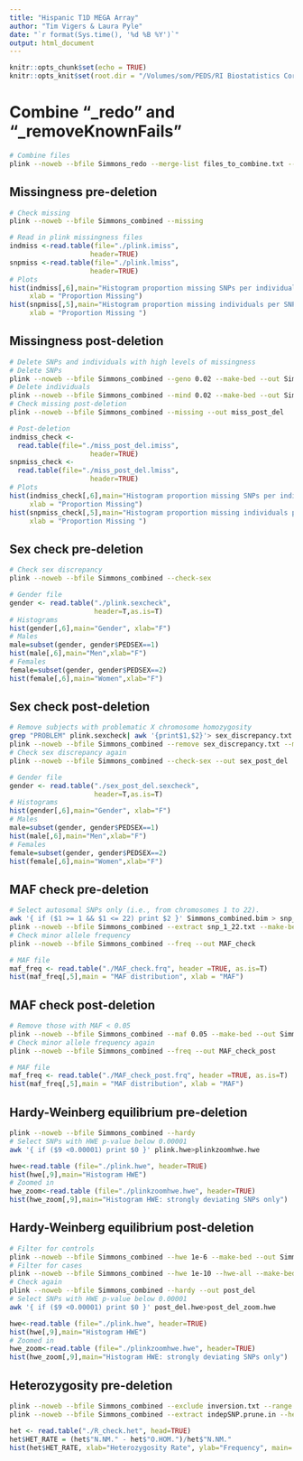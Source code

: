 ```yaml
---
title: "Hispanic T1D MEGA Array"
author: "Tim Vigers & Laura Pyle"
date: "`r format(Sys.time(), '%d %B %Y')`"
output: html_document
---
```


```r
knitr::opts_chunk$set(echo = TRUE)
knitr::opts_knit$set(root.dir = "/Volumes/som/PEDS/RI Biostatistics Core/Shared/Shared Projects/Laura/BDC/Projects/Kimber Simmons/GWAS/Data_Cleaned")
```

# Combine "_redo" and "_removeKnownFails"

```bash
# Combine files
plink --noweb --bfile Simmons_redo --merge-list files_to_combine.txt --make-bed --out Simmons_combined
```

## Missingness pre-deletion

```bash
# Check missing
plink --noweb --bfile Simmons_combined --missing
```

```r
# Read in plink missingness files
indmiss <-read.table(file="./plink.imiss",
                    header=TRUE)
snpmiss <-read.table(file="./plink.lmiss",
                    header=TRUE)
# Plots 
hist(indmiss[,6],main="Histogram proportion missing SNPs per individual",
     xlab = "Proportion Missing")
hist(snpmiss[,5],main="Histogram proportion missing individuals per SNP",
     xlab = "Proportion Missing ") 
```

## Missingness post-deletion

```bash
# Delete SNPs and individuals with high levels of missingness
# Delete SNPs
plink --noweb --bfile Simmons_combined --geno 0.02 --make-bed --out Simmons_combined
# Delete individuals
plink --noweb --bfile Simmons_combined --mind 0.02 --make-bed --out Simmons_combined
# Check missing post-deletion
plink --noweb --bfile Simmons_combined --missing --out miss_post_del
```

```r
# Post-deletion
indmiss_check <-
  read.table(file="./miss_post_del.imiss",
                    header=TRUE)
snpmiss_check <-
  read.table(file="./miss_post_del.lmiss",
                    header=TRUE)
# Plots
hist(indmiss_check[,6],main="Histogram proportion missing SNPs per individual",
     xlab = "Proportion Missing")
hist(snpmiss_check[,5],main="Histogram proportion missing individuals per SNP",
     xlab = "Proportion Missing ") 
```

## Sex check pre-deletion

```bash
# Check sex discrepancy
plink --noweb --bfile Simmons_combined --check-sex
```

```r
# Gender file
gender <- read.table("./plink.sexcheck",
                     header=T,as.is=T)
# Histograms
hist(gender[,6],main="Gender", xlab="F")
# Males
male=subset(gender, gender$PEDSEX==1)
hist(male[,6],main="Men",xlab="F")
# Females
female=subset(gender, gender$PEDSEX==2)
hist(female[,6],main="Women",xlab="F")
```

## Sex check post-deletion

```bash
# Remove subjects with problematic X chromosome homozygosity
grep "PROBLEM" plink.sexcheck| awk '{print$1,$2}'> sex_discrepancy.txt
plink --noweb --bfile Simmons_combined --remove sex_discrepancy.txt --make-bed --out Simmons_combined
# Check sex discrepancy again
plink --noweb --bfile Simmons_combined --check-sex --out sex_post_del
```

```r
# Gender file
gender <- read.table("./sex_post_del.sexcheck",
                     header=T,as.is=T)
# Histograms
hist(gender[,6],main="Gender", xlab="F")
# Males
male=subset(gender, gender$PEDSEX==1)
hist(male[,6],main="Men",xlab="F")
# Females
female=subset(gender, gender$PEDSEX==2)
hist(female[,6],main="Women",xlab="F")
```

## MAF check pre-deletion

```bash
# Select autosomal SNPs only (i.e., from chromosomes 1 to 22).
awk '{ if ($1 >= 1 && $1 <= 22) print $2 }' Simmons_combined.bim > snp_1_22.txt
plink --noweb --bfile Simmons_combined --extract snp_1_22.txt --make-bed --out Simmons_combined
# Check minor allele frequency
plink --noweb --bfile Simmons_combined --freq --out MAF_check
```

```r
# MAF file
maf_freq <- read.table("./MAF_check.frq", header =TRUE, as.is=T)
hist(maf_freq[,5],main = "MAF distribution", xlab = "MAF")
```

## MAF check post-deletion

```bash
# Remove those with MAF < 0.05
plink --noweb --bfile Simmons_combined --maf 0.05 --make-bed --out Simmons_combined
# Check minor allele frequency again
plink --noweb --bfile Simmons_combined --freq --out MAF_check_post
```

```r
# MAF file
maf_freq <- read.table("./MAF_check_post.frq", header =TRUE, as.is=T)
hist(maf_freq[,5],main = "MAF distribution", xlab = "MAF")
```

## Hardy-Weinberg equilibrium pre-deletion

```bash
plink --noweb --bfile Simmons_combined --hardy
# Select SNPs with HWE p-value below 0.00001
awk '{ if ($9 <0.00001) print $0 }' plink.hwe>plinkzoomhwe.hwe
```

```r
hwe<-read.table (file="./plink.hwe", header=TRUE)
hist(hwe[,9],main="Histogram HWE")
# Zoomed in
hwe_zoom<-read.table (file="./plinkzoomhwe.hwe", header=TRUE)
hist(hwe_zoom[,9],main="Histogram HWE: strongly deviating SNPs only")
```

## Hardy-Weinberg equilibrium post-deletion

```bash
# Filter for controls
plink --noweb --bfile Simmons_combined --hwe 1e-6 --make-bed --out Simmons_combined
# Filter for cases
plink --noweb --bfile Simmons_combined --hwe 1e-10 --hwe-all --make-bed --out Simmons_combined
# Check again
plink --noweb --bfile Simmons_combined --hardy --out post_del
# Select SNPs with HWE p-value below 0.00001
awk '{ if ($9 <0.00001) print $0 }' post_del.hwe>post_del_zoom.hwe
```

```r
hwe<-read.table (file="./plink.hwe", header=TRUE)
hist(hwe[,9],main="Histogram HWE")
# Zoomed in
hwe_zoom<-read.table (file="./plinkzoomhwe.hwe", header=TRUE)
hist(hwe_zoom[,9],main="Histogram HWE: strongly deviating SNPs only")
```

## Heterozygosity pre-deletion

```bash
plink --noweb --bfile Simmons_combined --exclude inversion.txt --range --indep-pairwise 50 5 0.2 --out indepSNP
plink --noweb --bfile Simmons_combined --extract indepSNP.prune.in --het --out R_check
```

```r
het <- read.table("./R_check.het", head=TRUE)
het$HET_RATE = (het$"N.NM." - het$"O.HOM.")/het$"N.NM."
hist(het$HET_RATE, xlab="Heterozygosity Rate", ylab="Frequency", main= "Heterozygosity Rate")
```